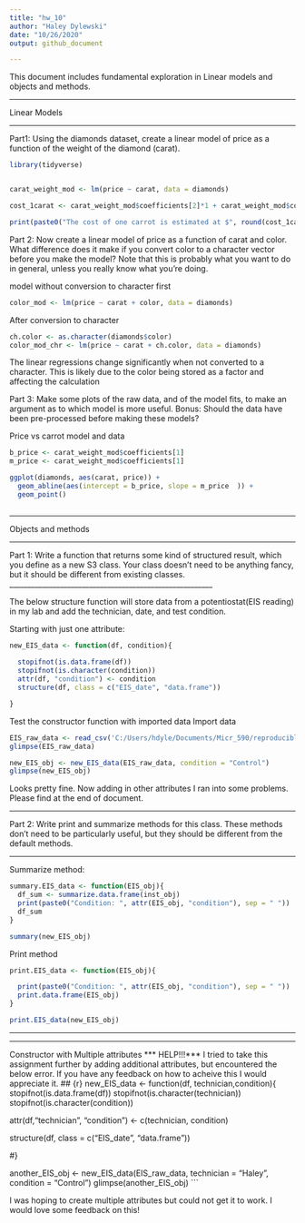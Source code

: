 ```yaml
---
title: "hw_10"
author: "Haley Dylewski"
date: "10/26/2020"
output: github_document

---
```


This document includes fundamental exploration in Linear models and objects and methods.

_____________________________________________________

Linear Models

____________________________________________________

Part1: Using the diamonds dataset, create a linear model of price as a function of the weight of the diamond (carat).
```r
library(tidyverse)


carat_weight_mod <- lm(price ~ carat, data = diamonds)

cost_1carat <- carat_weight_mod$coefficients[2]*1 + carat_weight_mod$coefficients[1]

print(paste0("The cost of one carrot is estimated at $", round(cost_1carat, digits = 2)))

```


Part 2: Now create a linear model of price as a function of carat and color.
What difference does it make if you convert color to a character vector before you make the model? Note that this is probably what you want to do in general, unless you really know what you’re doing.

model without conversion to character first
```r
color_mod <- lm(price ~ carat + color, data = diamonds)

```

After conversion to character

```r
ch.color <- as.character(diamonds$color)
color_mod_chr <- lm(price ~ carat + ch.color, data = diamonds)

```
The linear regressions change significantly when not converted to a character. This is likely due to the color being stored as a factor and affecting the calculation



Part 3: Make some plots of the raw data, and of the model fits, to make an argument as to which model is more useful.
Bonus: Should the data have been pre-processed before making these models?


Price vs carrot model and data
```r
b_price <- carat_weight_mod$coefficients[1]
m_price <- carat_weight_mod$coefficients[1]

ggplot(diamonds, aes(carat, price)) +
  geom_abline(aes(intercept = b_price, slope = m_price  )) +
  geom_point()
 

```


________________________________________________________

Objects and methods

________________________________________________________

Part 1: Write a function that returns some kind of structured result, which you define as a new S3 class. Your class doesn’t need to be anything fancy, but it should be different from existing classes.
________________________________________________________


The below structure function will store data from a potentiostat(EIS reading) in my lab and add the technician, date, and test condition.

Starting with just one attribute:
```r
new_EIS_data <- function(df, condition){
  
  stopifnot(is.data.frame(df))
  stopifnot(is.character(condition))
  attr(df, "condition") <- condition
  structure(df, class = c("EIS_date", "data.frame"))

}
```
Test the constructor function with imported data
Import data
```r
EIS_raw_data <- read_csv('C:/Users/hdyle/Documents/Micr_590/reproducible_data_analysis/data/EIS.csv')
glimpse(EIS_raw_data)
```


```r
new_EIS_obj <- new_EIS_data(EIS_raw_data, condition = "Control")
glimpse(new_EIS_obj)
```
Looks pretty fine. Now adding in other attributes I ran into some  problems. Please find at the end of document.


________________________________________________________

Part 2: Write print and summarize methods for this class. These methods don’t need to be particularly useful, but they should be different from the default methods.

________________________________________________________

Summarize method:
```r


summary.EIS_data <- function(EIS_obj){
  df_sum <- summarize.data.frame(inst_obj)
  print(paste0("Condition: ", attr(EIS_obj, "condition"), sep = " "))
  df_sum
}

summary(new_EIS_obj)
```


Print method
```r
print.EIS_data <- function(EIS_obj){

  print(paste0("Condition: ", attr(EIS_obj, "condition"), sep = " "))
  print.data.frame(EIS_obj)
}

print.EIS_data(new_EIS_obj)

```

________________________________________________________

_______________________________________________________
Constructor with Multiple attributes *** HELP!!!***
I tried to take this assignment further by adding additional attributes, but encountered the below error. If you have any feedback on how to acheive this I would appreciate it. 
## {r}
new_EIS_data <- function(df, technician,condition){
  stopifnot(is.data.frame(df))
  stopifnot(is.character(technician))
  stopifnot(is.character(condition))
  
  attr(df,"technician", "condition") <- c(technician, condition)
  
  structure(df, class = c("EIS_date", "data.frame"))

#}


another_EIS_obj <- new_EIS_data(EIS_raw_data, technician = "Haley", condition = "Control")
glimpse(another_EIS_obj)
```

I was hoping to create multiple attributes but could not get it to work. I would love some feedback on this! 





